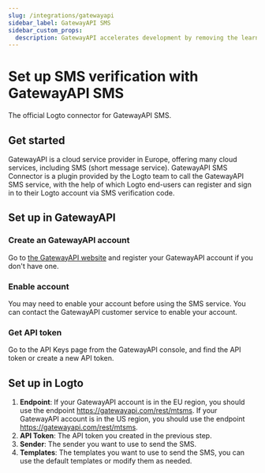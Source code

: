 ```yaml
---
slug: /integrations/gatewayapi
sidebar_label: GatewayAPI SMS
sidebar_custom_props:
  description: GatewayAPI accelerates development by removing the learning curve and guesswork, so you can get down to building right away with our APIs.
---
```



# Set up SMS verification with GatewayAPI SMS

The official Logto connector for GatewayAPI SMS.

<GuideTip />

## Get started

GatewayAPI is a cloud service provider in Europe, offering many cloud services, including SMS (short message service). GatewayAPI SMS Connector is a plugin provided by the Logto team to call the GatewayAPI SMS service, with the help of which Logto end-users can register and sign in to their Logto account via SMS verification code.

## Set up in GatewayAPI

### Create an GatewayAPI account

Go to [the GatewayAPI website](https://www.gatewayapi.com/) and register your GatewayAPI account if you don't have one.

### Enable account

You may need to enable your account before using the SMS service. You can contact the GatewayAPI customer service to enable your account.

### Get API token

Go to the API Keys page from the GatewayAPI console, and find the API token or create a new API token.

## Set up in Logto

1. **Endpoint**: If your GatewayAPI account is in the EU region, you should use the endpoint https://gatewayapi.com/rest/mtsms. If your GatewayAPI account is in the US region, you should use the endpoint https://gatewayapi.com/rest/mtsms.
2. **API Token**: The API token you created in the previous step.
3. **Sender**: The sender you want to use to send the SMS.
4. **Templates**: The templates you want to use to send the SMS, you can use the default templates or modify them as needed.
